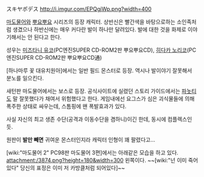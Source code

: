 スキヤポデス
http://i.imgur.com/EPQgjWp.png?width=400

[[마도물어]]와 [[뿌요뿌요]] 시리즈의 등장 캐릭터. 상반신은 빨간색을 바탕으로하는 소인족처럼 생겼으나 하반신에는 매우 커다란 발이 하나만 달려있다. 발에 대한 것을 화제로 이야기해서는 안 된다고 한다.

성우는 [[미즈타니 유코]](PC엔진SUPER CD-ROM2판 뿌요뿌요CD), [[히다카 노리코]](PC엔진SUPER CD-ROM2판 뿌요뿌요CD通)

[하나마루 꽃 대유치원아]에서는 일반 필드 몬스터로 등장. 역시나 발이야기 잘못해서 분노를 일으킨다.

새턴판 마도물어에서는 보스로 등장. 공식사이트에 실렸던 스토리 가이드에서는 [[파놋티]]도 말 잘못했다가 채여서 위험했다고 한다. 게임내에선 요그스가 심은 괴식물들에  의해 폭주한 상태로 싸우는데, 스톰핑에 왠 폭발효과가 있다. 

사실 자신의 최고 생존 수단(공격과 이동수단을 겸하니)이긴 한데, 동시에 컴플렉스인듯.

원판이 '''발만 빼면''' 귀여운 몬스터인지라 캐릭터 인형이 꽤 팔렸다고...

[wiki:"마도물어 2" PC98판 마도물어 3편]에서는 아래같은 모습을 하고 있다.
attachment:/3874.png?height=180&width=300
왼쪽이다. ~~[wiki:"넌 이미 죽어있다" 당신의 표정은 이미 저 카방클처럼 되어있다]~~


